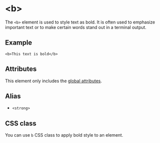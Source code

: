 # \<b>

The `<b>` element is used to style text as bold. It is often used to emphasize important text or to make certain words stand out in a terminal output.

## Example

```ziyy
<b>This text is bold</b>
```

## Attributes

This element only includes the [global attributes](../globals.mdx).

## Alias

- `<strong>`

## CSS class

You can use `b` CSS class to apply bold style to an element.
